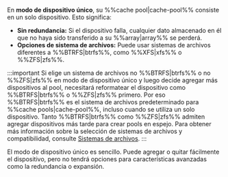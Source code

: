 En **modo de dispositivo único**, su %%cache pool|cache-pool%% consiste en un solo dispositivo. Esto significa:

- **Sin redundancia:** Si el dispositivo falla, cualquier dato almacenado en él que no haya sido transferido a su %%array|array%% se perderá.
- **Opciones de sistema de archivos:** Puede usar sistemas de archivos diferentes a %%BTRFS|btrfs%%, como %%XFS|xfs%% o %%ZFS|zfs%%.

:::important
Si elige un sistema de archivos no %%BTRFS|btrfs%% o no %%ZFS|zfs%% en modo de dispositivo único y luego decide agregar más dispositivos al pool, necesitará reformatear el dispositivo como %%BTRFS|btrfs%% o %%ZFS|zfs%% primero. Por eso %%BTRFS|btrfs%% es el sistema de archivos predeterminado para %%cache pools|cache-pool%%, incluso cuando se utiliza un solo dispositivo. Tanto %%BTRFS|btrfs%% como %%ZFS|zfs%% admiten agregar dispositivos más tarde para crear pools en espejo. Para obtener más información sobre la selección de sistemas de archivos y compatibilidad, consulte [Sistemas de archivos](../file-systems.mdx).
:::

El modo de dispositivo único es sencillo. Puede agregar o quitar fácilmente el dispositivo, pero no tendrá opciones para características avanzadas como la redundancia o expansión.
